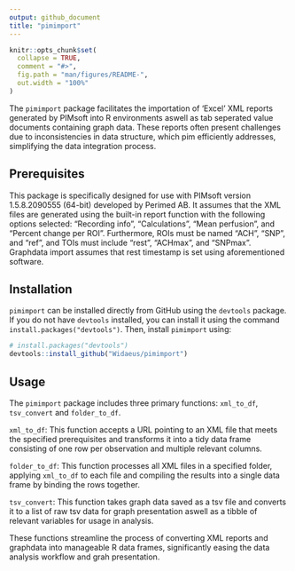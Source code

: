 ```yaml
---
output: github_document
title: "pimimport"
---
```


<!-- README.md is generated from README.Rmd. Please edit that file -->

```r
knitr::opts_chunk$set(
  collapse = TRUE,
  comment = "#>",
  fig.path = "man/figures/README-",
  out.width = "100%"
)
```

<!-- badges: start -->
<!-- badges: end -->

The `pimimport` package facilitates the importation of 'Excel' XML reports generated by PIMsoft into R environments aswell as tab seperated value documents containing graph data. These reports often present challenges due to inconsistencies in data structure, which pim efficiently addresses, simplifying the data integration process.

## Prerequisites

This package is specifically designed for use with PIMsoft version 1.5.8.2090555 (64-bit) developed by Perimed AB.
It assumes that the XML files are generated using the built-in report function with the following options selected: "Recording info", "Calculations", "Mean perfusion", and "Percent change per ROI".
Furthermore, ROIs must be named "ACH", "SNP", and "ref", and TOIs must include "rest", "ACHmax", and "SNPmax".
Graphdata import assumes that rest timestamp is set using aforementioned software.

## Installation

`pimimport` can be installed directly from GitHub using the `devtools` package. If you do not have `devtools` installed, you can install it using the command `install.packages("devtools")`. Then, install `pimimport` using:

``` r
# install.packages("devtools")
devtools::install_github("Widaeus/pimimport")
```

## Usage

The `pimimport` package includes three primary functions: `xml_to_df`, `tsv_convert` and `folder_to_df`.

`xml_to_df`: This function accepts a URL pointing to an XML file that meets the specified prerequisites and transforms it into a tidy data frame consisting of one row per observation and multiple relevant columns.

`folder_to_df`: This function processes all XML files in a specified folder, applying `xml_to_df` to each file and compiling the results into a single data frame by binding the rows together.

`tsv_convert`: This function takes graph data saved as a tsv file and converts it to a list of raw tsv data for graph presentation aswell as a tibble of relevant variables for usage in analysis.

These functions streamline the process of converting XML reports and graphdata into manageable R data frames, significantly easing the data analysis workflow and grah presentation.
